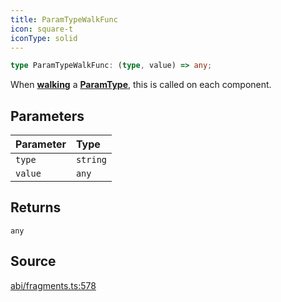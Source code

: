 ```yaml
---
title: ParamTypeWalkFunc
icon: square-t
iconType: solid
---
```


```ts
type ParamTypeWalkFunc: (type, value) => any;
```

When [**walking**](/content/classes/ParamType#walk) a [**ParamType**](/content/classes/ParamType), this is called on each component.

## Parameters

| Parameter | Type |
| :------ | :------ |
| `type` | `string` |
| `value` | `any` |

## Returns

`any`

## Source

[abi/fragments.ts:578](https://github.com/dominant-strategies/quais-6.js/blob/38982dd013eed052e945fa3a33303bbe7a712e35/src/abi/fragments.ts#L578)
